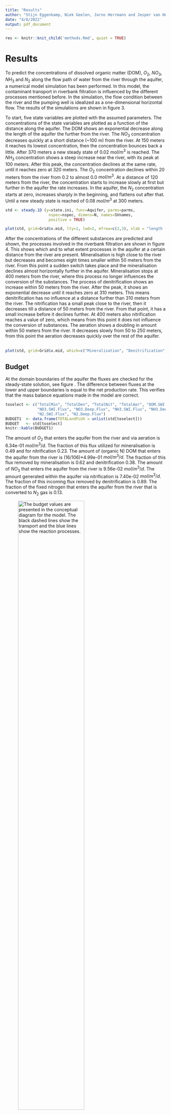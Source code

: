 ```yaml
---
title: "Results"
author: "Stijn Eggenkamp, Niek Geelen, Jarno Herrmann and Jesper van Huizen"
date: "4/8/2022"
output: pdf_document
---
```



```r
res <- knitr::knit_child('methods.Rmd', quiet = TRUE)
```


# Results
To predict the concentrations of dissolved organic matter (DOM), $O_2$, $NO_3$, $NH_3$ and $N_2$ along the flow path of water from the river through the aquifer, a numerical model simulation has been performed. In this model, the contaminant transport in riverbank filtration is influenced by the different processes mentioned before. In the simulation, the flow condition between the river and the pumping well is idealized as a one-dimensional horizontal flow. The results of the simulations are shown in figure 3.

To start, five state variables are plotted with the assumed parameters. The concentrations of the state variables are plotted as a function of the distance along the aquifer. The DOM shows an exponential decrease along the length of the aquifer the further from the river.  The $NO_3$ concentration decreases quickly at a short distance (~100 m) from the river. At 150 meters it reaches its lowest concentration, then the concentration bounces back a little. After 370 meters a new steady state of 0.02 $mol/m^3$ is reached.  The $NH_3$ concentration shows a steep increase near the river, with its peak at 100 meters. After this peak, the concentration declines at the same rate, until it reaches zero at 320 meters. The $O_2$ concentration declines within 20 meters from the river from 0.2 to almost 0.0 $mol/m^3$. At a distance of 120 meters from the river, the concentration starts to increase slowly at first but further in the aquifer the rate increases. In the aquifer, the $N_2$ concentration starts at zero, increases sharply in the beginning, and flattens out after that. Until a new steady state is reached of 0.08 $mol/m^3$ at 300 meters.



```r
std <- steady.1D (y=state.ini, func=Aquifer, parms=parms, 
                   nspec=nspec, dimens=N, names=SVnames,
                   positive = TRUE)    
```


```r

plot(std, grid=Grid$x.mid, lty=1, lwd=2, mfrow=c(2,3), xlab = "length (m)", ylab = "concentration (mol/m3)")


```

\newpage

After the concentrations of the different substances are predicted and shown, the processes involved in the riverbank filtration are shown in figure 4. This shows which and to what extent processes in the aquifer at a certain distance from the river are present. Mineralisation is high close to the river but decreases and becomes eight times smaller within 50 meters from the river. From this point a sudden switch takes place and the mineralisation declines almost horizontally further in the aquifer. Mineralisation stops at 400 meters from the river, where this process no longer influences the conversion of the substances. The process of denitrification shows an increase within 50 meters from the river. After the peak, it shows an exponential decrease until it reaches zero at 310 meters. This means denitrification has no influence at a distance further than 310 meters from the river. The nitrification has a small peak close to the river, then it decreases till a distance of 50 meters from the river. From that point, it has a small increase before it declines further. At 400 meters also nitrification reaches a value of zero, which means from this point it does not influence the conversion of substances. The aeration shows a doubling in amount within 50 meters from the river. It decreases slowly from 50 to 250 meters, from this point the aeration decreases quickly over the rest of the aquifer. 
\
\



```r

plot(std, grid=Grid$x.mid, which=c("Mineralisation", "Denitrification", "Nitrification", "Aeration"), lty=1, lwd=2, mfrow=c(2,3), xlab = "length (m)", ylab = "(rate (mol/m3/d)")


```


\newpage

## Budget

At the domain boundaries of the aquifer the fluxes are checked for the steady-state solution, see figure \ref{fig:bud}. The difference between fluxes at the lower and upper boundaries is equal to the net production rate. This verifies that the mass balance equations made in the model are correct. 

```r
toselect <- c("TotalMin", "TotalDen", "TotalNit", "TotalAer", "DOM.SWI.Flux", "DOM.Deep.Flux", 
              "NO3.SWI.Flux", "NO3.Deep.Flux", "NH3.SWI.Flux", "NH3.Deep.Flux", "O2.SWI.Flux", "O2.Deep.Flux",
              "N2.SWI.Flux", "N2.Deep.Flux")
BUDGET1  <- data.frame(TOTALandFLUX = unlist(std[toselect]))
BUDGET   <- std[toselect]
knitr::kable(BUDGET1)
```

The amount of $O_2$ that enters the aquifer from the river and via aeration is 6.34e-01 $mol/m^3/d$. The fraction of this flux utilized for mineralisation is 0.49 and for nitrification 0.23. The amount of (organic N) DOM that enters the aquifer from the river is (16/106)*4.99e-01 $mol/m^3/d$. The fraction of this flux removed by mineralisation is 0.62 and denitrification 0.38. The amount of $NO_3$ that enters the aquifer from the river is 9.56e-02 $mol/m^3/d$. The amount generated within the aquifer via nitrification is 7.40e-02 $mol/m^3/d$. The fraction of this incoming flux removed by denitrification is 0.89. The fraction of the fixed nitrogen that enters the aquifer from the river that is converted to $N_2$ gas is 0.13.


![The budget values are presented in the conceptual diagram for the model. The black dashed lines show the transport and the blue lines show the reaction processes. \label{fig:bud}](budget.png){width=70%}

\newpage

## Calibration
In the simulation of the DOM the initial value in the model had to be adjusted from a value of 0.5 $mol/m^3$ to 0.35 $mol/m^3$. The dotted blue lines in figures 6,7,8 of DOM and $NH_3$, suggest the location of a well from which water suitable for drinking could be extracted. For DOM this distance lies approximately around 40 meters for both the simulated and the calibrated line. For the calibration of the $NH_3$ concentration-length profile, the rate of nitrification had to be adjusted. In the model this rate was overestimated, in reality the rate was approximately 2 times smaller. This means the process of nitrification occurs less fast than was predicted according to the model. Therefore the peak concentration of $NH_3$ shifts further from the river and in the direction of the boundary of the aquifer. Also the front and tail of the $NH_3$ concentration becomes less steep than simulated due to the lower nitrification rate. Hereby the location for the well becomes much more limited for the calibrated model. During the original simulation, the well could be placed 200 meters from the river for safe drinking water. After the calibrated simulation the well must be placed at least 350 meters from the river, to prevent the $NH_3$ concentration from exceeding the threshold value for safe drinking water. Groundwater is aerated as it travels through the aquifer, to calibrate this aeration of the groundwater the $O_2$ concentration over the length of the aquifer is adjusted with the aeration rate. By adjusting this rate it was eventually found that the model also in this case overestimated the rate. According to the data the rate in the field is approximately 3 times smaller than estimated in the model. Therefore less aeration occurs in the aquifer and less $O_2$ is added to the groundwater. In the figure of oxygen the blue dotted line shows below which value the aquifer becomes anoxic, this is important for certain processes such as nitrogen fixation. The calibrated model shows this anoxic environment is present between 50 and 350 meters.
\
\
\

```r
data.ext <- read.table(file = "p4-data.dat", header = TRUE, sep = ",")
data.ext$DOM <- data.ext$DOM / parms[["NC"]]           #from N to C


calibration <- parms

calibration["rNitri"]     <- 0.36*24/2.3
calibration["rAer"]       <- 0.0003*24/3.3   
calibration["DOMriver"]   <- 0.5*0.70          

std2 <- steady.1D (y=state.ini, func=Aquifer, parms=calibration, 
                   nspec=nspec, dimens=N, names=SVnames,
                   positive = TRUE) 

```



```r

plot(std, std2, grid=Grid$x.mid, lty=1, lwd=2, mfrow=NULL, xlab = "length (m)", ylab = "Concentration (mol/m3)", which = "DOM", obs = data.ext)
abline(h=(3/12), col = "blue2", lty = 2, lwd = 2)

```

```r

plot(std, std2, grid=Grid$x.mid, lty=1, lwd=2, mfrow=NULL, xlab = "length (m)", ylab = "Concentration (mol/m3)", which = "NH3", obs = data.ext)
abline(h=(0.05/17), col = "blue2", lty = 2, lwd = 2)
```

```r
plot(std, std2, grid=Grid$x.mid, lty=1, lwd=2, mfrow=NULL, xlab = "length (m)", ylab = "Concentration (mol/m3)", which = "O2", obs = data.ext)
abline(h=0.015, col = "blue2", lty = 2, lwd = 2)
legend("top", legend = c("Standard", "Calibration"), lty=1,lwd=2,col=1:3)

```